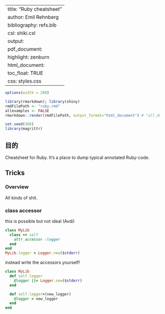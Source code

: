 
---
title: "Ruby cheatsheet"
author: Emil Rehnberg
bibliography: refs.bib
csl: shiki.csl
output:
  pdf_document:
    highlight: zenburn
  html_document:
    toc_float: TRUE
    css: styles.css
---

```r
options(width = 200)
```

```r
library(rmarkdown); library(shiny)
rmdFilePath <- "ruby.rmd"
allexamples <- FALSE
rmarkdown::render(rmdFilePath, output_format="html_document") # "all_document"
```

```r
set.seed(308)
library(magrittr)
```

## 目的

Cheatsheet for Ruby. It's a place to dump typical annotated Ruby-code.

## Tricks { .tabset .tabset-fade .tabset-pills }

### Overview

All kinds of shit.

### class accessor

this is possible but not ideal (Avdi)

```rb
class MyLib
  class << self
    attr_accessor :logger
  end
end
MyLib.logger = Logger.new($stderr)
```

instead write the accessors yourself!

```rb
class MyLib
  def self.logger
    @logger ||= Logger.new($stderr)
  end

  def self.logger=(new_logger)
    @logger = new_logger
  end
end
```

